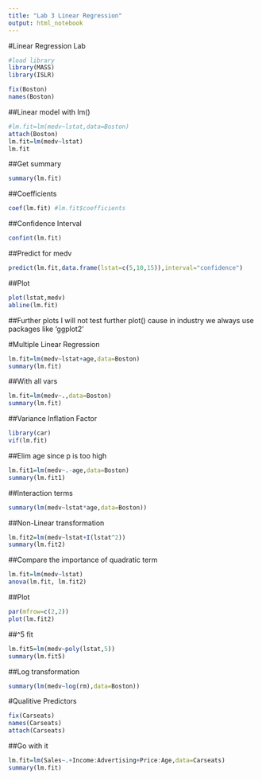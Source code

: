 ```yaml
---
title: "Lab 3 Linear Regression"
output: html_notebook
---
```

#Linear Regression Lab

```r
#load library
library(MASS)
library(ISLR)
```

```r
fix(Boston)
names(Boston)
```
##Linear model with lm()
```r
#lm.fit=lm(medv~lstat,data=Boston)
attach(Boston)
lm.fit=lm(medv~lstat)
lm.fit
```

##Get summary
```r
summary(lm.fit)
```

##Coefficients
```r
coef(lm.fit) #lm.fit$coefficients
```

##Confidence Interval
```r
confint(lm.fit)
```

##Predict for medv
```r
predict(lm.fit,data.frame(lstat=c(5,10,15)),interval="confidence")
```

##Plot
```r
plot(lstat,medv)
abline(lm.fit)
```

##Further plots
I will not test further plot() cause in industry we always use packages like 'ggplot2'

#Multiple Linear Regression
```r
lm.fit=lm(medv~lstat+age,data=Boston)
summary(lm.fit)
```

##With all vars
```r
lm.fit=lm(medv~.,data=Boston)
summary(lm.fit)
```

##Variance Inflation Factor
```r
library(car)
vif(lm.fit)
```

##Elim age since p is too high
```r
lm.fit1=lm(medv~.-age,data=Boston)
summary(lm.fit1)
```

##Interaction terms
```r
summary(lm(medv~lstat*age,data=Boston))
```

##Non-Linear transformation
```r
lm.fit2=lm(medv~lstat+I(lstat^2))
summary(lm.fit2)
```

##Compare the importance of quadratic term
```r
lm.fit=lm(medv~lstat)
anova(lm.fit, lm.fit2)
```

##Plot
```r
par(mfrow=c(2,2))
plot(lm.fit2)
```

##^5 fit
```r
lm.fit5=lm(medv~poly(lstat,5))
summary(lm.fit5)
```

##Log transformation
```r
summary(lm(medv~log(rm),data=Boston))
```

#Qualitive Predictors
```r
fix(Carseats)
names(Carseats)
attach(Carseats)
```

##Go with it
```r
lm.fit=lm(Sales~.+Income:Advertising+Price:Age,data=Carseats)
summary(lm.fit)
```